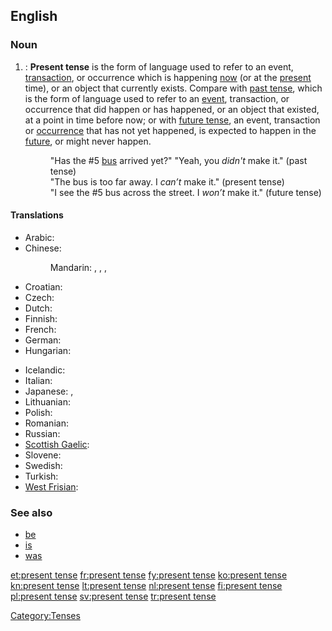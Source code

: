 ==English==

===Noun===
{{en-noun|sg=[[present]] [[tense]]}}

# {{grammar}}: '''Present tense''' is the form of language used to refer to an event, [[transaction]], or occurrence which is happening [[now]] (or at the [[present]] time), or an object that currently exists. Compare with [[past tense]], which is the form of language used to refer to an [[event]], transaction, or occurrence that did happen or has happened, or an object that existed, at a point in time before now; or with [[future tense]], an event, transaction or [[occurrence]] that has not yet happened, is expected to happen in the [[future]], or might never happen.
#: "Has the #5 [[bus]] arrived yet?" "Yeah, you ''didn't'' make it." (past tense)
#: "The bus is too far away. I ''can’t'' make it." (present tense)
#: "I see the #5 bus across the street. I ''won’t'' make it." (future tense)

====Translations====
{{trans-top|form of language}}
* Arabic: {{t|ar|مضارع|tr=muḍāriʻ|sc=Arab}}
* Chinese:
*: Mandarin: {{t|zh|現在時態|sc=Hani}}, {{t|zh|现在时态|tr=xiànzài shítài|sc=Hani}}, {{t|zh|現在時|sc=Hani}}, {{t|zh|现在时|tr=xiànzàishí|sc=Hani}}
* Croatian: {{t+|hr|prezent|m}}
* Czech: {{t-|cs|přítomný čas|m}}
* Dutch: {{t+|nl|tegenwoordige tijd|m}}
* Finnish: {{t+|fi|preesens}}
* French: {{t+|fr|présent}}
* German: {{t+|de|Präsens|n}}
* Hungarian: {{t-|hu|jelen idő}}
{{trans-mid}}
* Icelandic: {{t+|is|nútíð|f}}
* Italian: {{t|it|presente indicativo|m}}
* Japanese: {{t|ja|現在時制|tr=genzai jisei|sc=Jpan}}, {{t|ja|現在形|tr=genzaikei|sc=Jpan}}
* Lithuanian: {{t+|lt|esamasis laikas|m|xs=Lithuanian}}
* Polish: {{t+|pl|czas teraźniejszy|m}}
* Romanian: {{t|ro|prezent|n}}
* Russian: {{t|ru|настоящее время|n|tr=nastojáščeje vrémja|sc=Cyrl}}
* [[Scottish Gaelic]]: {{t-|gd|tràth làthaireach|m|xs=Scottish Gaelic}}
* Slovene: {{t|sl|sedanjik|m}}
* Swedish: {{t+|sv|presens}}
* Turkish: {{t|tr|şimdiki}}
* [[West Frisian]]: {{t+|fy|notiid|xs=West Frisian}}
{{trans-bottom}}

===See also===
* [[be]]
* [[is]]
* [[was]]

[[Category:Tenses]]

[[et:present tense]]
[[fr:present tense]]
[[fy:present tense]]
[[ko:present tense]]
[[kn:present tense]]
[[lt:present tense]]
[[nl:present tense]]
[[fi:present tense]]
[[pl:present tense]]
[[sv:present tense]]
[[tr:present tense]]